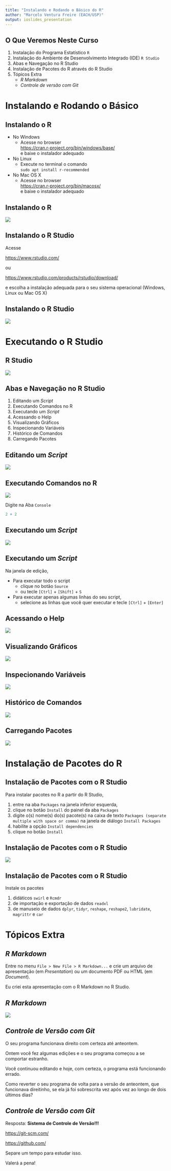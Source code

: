 ```yaml
---
title: "Instalando e Rodando o Básico do R"
author: "Marcelo Ventura Freire (EACH/USP)"
output: ioslides_presentation
---
```




## O Que Veremos Neste Curso
1. Instalação do Programa Estatístico `R`
2. Instalação do Ambiente de Desenvolvimento Integrado (IDE) `R Studio`
3. Abas e Navegação no R Studio
4. Instalação de Pacotes do R através do R Studio
5. Tópicos Extra
    - *R Markdown*
    - *Controle de versão com Git*





# Instalando e Rodando o Básico



## Instalando o R

- No Windows
    - Acesse no browser   
    <https://cran.r-project.org/bin/windows/base/>  
    e baixe o instalador adequado
- No Linux
    - Execute no terminal o comando  
       `sudo apt install r-recommended` 
- No Mac OS X
    - Acesse no browser    
    <https://cran.r-project.org/bin/macosx/>   
    e baixe o instalador adequado



## Instalando o R

![](cran.site.png)



## Instalando o R Studio

Acesse

<https://www.rstudio.com/>

ou

<https://www.rstudio.com/products/rstudio/download/>

e escolha a instalação adequada para o seu sistema operacional 
(Windows, Linux ou Mac OS X)



## Instalando o R Studio

![](rstudio.site.png)





# Executando o R Studio



## R Studio

![](RStudio.png)



## Abas e Navegação no R Studio

1. Editando um *Script*
1. Executando Comandos no R
1. Executando um *Script*
1. Acessando o Help
2. Visualizando Gráficos
3. Inspecionando Variáveis
4. Histórico de Comandos 
5. Carregando Pacotes



## Editando um *Script*

![](RStudio.1.png)



## Executando Comandos no R

![](RStudio.2.png)

Digite na Aba `Console`
```r
2 + 2
```



## Executando um *Script*

![](RStudio.1.png)



## Executando um *Script*

Na janela de edição, 

- Para executar todo o script
    - clique no botão `Source` 
    - ou tecle `[Ctrl]` + `[Shift]` + `S`
- Para executar apenas algumas linhas do seu script,
    - selecione as linhas que você quer executar e tecle `[Ctrl]` + `[Enter]`



## Acessando o Help

![](RStudio.3.png)



## Visualizando Gráficos

![](RStudio.4.png)



## Inspecionando Variáveis

![](RStudio.5.png)



## Histórico de Comandos 

![](RStudio.6.png)



## Carregando Pacotes

![](RStudio.7.png)





# Instalação de Pacotes do R



## Instalação de Pacotes com o R Studio

Para instalar pacotes no R a partir do R Studio, 

1) entre na aba `Packages` na janela inferior esquerda,
2) clique no botão `Install` do painel da aba `Packages`
3) digite o(s) nome(s) do(s) pacote(s) na caixa de texto
`Packages (separate multiple with space or comma)` 
na janela de diálogo `Install Packages`
4) habilite a opção `Install dependencies`
5) clique no botão `Install`



## Instalação de Pacotes com o R Studio

![](RStudio.8.png)



## Instalação de Pacotes com o R Studio

Instale os pacotes 

1. didáticos `swirl` e `Rcmdr`
2. de importação e exportação de dados `readxl`
3. de manuseio de dados `dplyr`, `tidyr`, `reshape`, `reshape2`, `lubridate`,
    `magrittr` e `car`





# Tópicos Extra



## *R Markdown*

Entre no menu `File > New File > R Markdown...` e crie um arquivo de 
apresentação (em *Presentation*) ou um documento PDF ou HTML (em *Document*).

Eu criei esta apresentação com o R Markdown no R Studio.



## *R Markdown*

![](RStudio.9.png)



## *Controle de Versão com Git*

O seu programa funcionava direito com certeza até anteontem.

Ontem você fez algumas edições e o seu programa começou a se comportar estranho.

Você continuou editando e hoje, com certeza, o programa está funcionando errado.

Como reverter o seu programa de volta para a versão de anteontem, que funcionava 
direitinho, se ela já foi sobrescrita vez após vez ao longo de dois últimos dias?



## *Controle de Versão com Git*

Resposta: **Sistema de Controle de Versão!!!** 

<https://git-scm.com/>

<https://github.com/>

Separe um tempo para estudar isso.

Valerá a pena!
